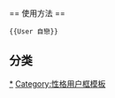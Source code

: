 {{Userbox
| border-c      = #000000
| border-s      = 1
| id            = [[File:Benczur-narcissus.jpg|40px]]
| info-c        = #FFFFFF
| info-s        = 8
| info-fc       = #000000
| info          = 這個用户極度[[自戀]]。
}}<includeonly>[[Category:自戀的维基人|{{PAGENAME}}]]</includeonly><noinclude>
<br /><br />
== 使用方法 ==
<pre>{{User 自戀}}</pre>
== 分类 ==
[[Category:自戀的维基人|*]]
[[Category:性格用户框模板]]
</noinclude>